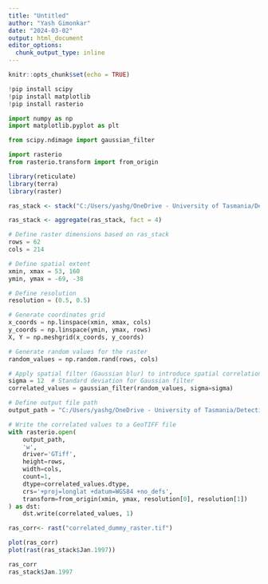 ---
title: "Untitled"
author: "Yash Gimonkar"
date: "2024-03-02"
output: html_document
editor_options: 
  chunk_output_type: inline
---

```{r setup, include=FALSE}
knitr::opts_chunk$set(echo = TRUE)
```

```{python}
!pip install scipy
!pip install matplotlib
!pip install rasterio
```

```{python}
import numpy as np
import matplotlib.pyplot as plt

from scipy.ndimage import gaussian_filter

import rasterio
from rasterio.transform import from_origin
```

```{r}
library(reticulate)
library(terra)
library(raster)
```

```{r}
ras_stack <- stack("C:/Users/yashg/OneDrive - University of Tasmania/Detecting change project/Data/SO_CPR_yr_month_sst_stack.gri")

ras_stack <- aggregate(ras_stack, fact = 4)
```

```{python echo=TRUE}
# Define raster dimensions based on ras_stack
rows = 62
cols = 214

# Define spatial extent
xmin, xmax = 53, 160
ymin, ymax = -69, -38

# Define resolution
resolution = (0.5, 0.5)

# Generate coordinates grid
x_coords = np.linspace(xmin, xmax, cols)
y_coords = np.linspace(ymin, ymax, rows)
X, Y = np.meshgrid(x_coords, y_coords)

# Generate random values for the raster
random_values = np.random.rand(rows, cols)

# Apply spatial filter (Gaussian blur) to introduce spatial correlation
sigma = 12  # Standard deviation for Gaussian filter
correlated_values = gaussian_filter(random_values, sigma=sigma)

# Define output file path
output_path = "C:/Users/yashg/OneDrive - University of Tasmania/Detecting change project/Data/Chapter 1/Simulation/Multiple runs/correlated_dummy_raster.tif"

# Write the correlated values to a GeoTIFF file
with rasterio.open(
    output_path,
    'w',
    driver='GTiff',
    height=rows,
    width=cols,
    count=1,
    dtype=correlated_values.dtype,
    crs='+proj=longlat +datum=WGS84 +no_defs',
    transform=from_origin(xmin, ymax, resolution[0], resolution[1])
) as dst:
    dst.write(correlated_values, 1)
```

```{r}
ras_corr<- rast("correlated_dummy_raster.tif")

plot(ras_corr)
plot(rast(ras_stack$Jan.1997))
```

```{r}
ras_corr
ras_stack$Jan.1997
```
